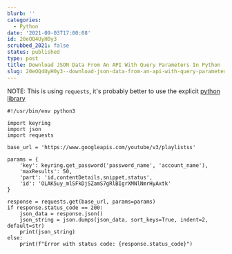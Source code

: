 ```yaml
---
blurb: ''
categories:
  - Python
date: '2021-09-03T17:00:08'
id: 20eOQ4UyH0y3
scrubbed_2021: false
status: published
type: post
title: Download JSON Data From An API With Query Parameters In Python
slug: 20eOQ4UyH0y3--download-json-data-from-an-api-with-query-parameters-in-python
---
```


NOTE: This is using `requests`, it's probably better to use the explicit [python library](https://developers.google.com/youtube/v3/quickstart/python)



```python3
#!/usr/bin/env python3

import keyring
import json 
import requests

base_url = 'https://www.googleapis.com/youtube/v3/playlistss'

params = {
    'key': keyring.get_password('password_name', 'account_name'),
    'maxResults': 50,
    'part': 'id,contentDetails,snippet,status',
    'id': 'OLAK5uy_mlSFkDjSZamS7gRlBIgrXMNlNmrHyAxtk' 
}

response = requests.get(base_url, params=params)
if response.status_code == 200:
    json_data = response.json()
    json_string = json.dumps(json_data, sort_keys=True, indent=2, default=str)
    print(json_string)
else:
    print(f"Error with status code: {response.status_code}")
```
